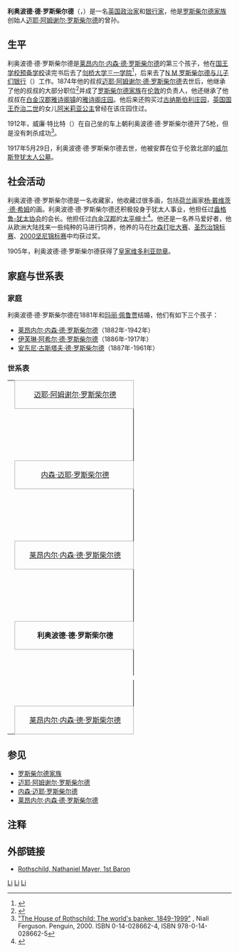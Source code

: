 {{noteTA
|T=zh-cn:利奥波德·德·罗斯柴尔德; zh-sg:利奥波德·德·罗斯柴尔德; zh-hk:利奧波德·德·羅富齊; zh-mo:利奧波德·德·羅富齊; zh-tw:利奧波德·德·羅特希爾德;
|1=zh-cn:罗斯柴尔德;zh-sg:罗斯柴尔德;zh-hk:羅富齊;zh-mo:羅富齊;zh-tw:羅特希爾德;
}}
{{Infobox person
| honorific_prefix = 
| name =利奥波德·德·罗斯柴尔德
|image =File:Leopold de Rothschild, Vanity Fair, 1884-12-13.jpg
 | image_size =200px
 | caption =
 | birth_name =
 | birth_date = {{Birth date|1845|11|12|}}
 | birth_place =
 | death_date = {{Death date and age|1917|5|29|1845|11|12|72|}}
 | death_place = [[英国|英国]]
 | death_cause =
 | resting_place =
 | resting_place_coordinates =
 | residence =
 | nationality =
 | other_names =
 | known_for =
 | education =
 | employer =
 | occupation =
 | title =
 | salary =
 | networth =
 | height =
 | weight =
 | term =
 | predecessor =
 | successor =
 | party =
 | boards =
 | religion =
 | spouse =[[玛丽·佩鲁贾|玛丽·佩鲁贾]]
 | partner =
 | children =[[莱昂内尔·内森·德·罗斯柴尔德_(1882年)|莱昂内尔·内森·德·罗斯柴尔德]]<br>[[伊芙琳·阿希尔·德·罗斯柴尔德|伊芙琳·阿希尔·德·罗斯柴尔德]]<br>[[安东尼·古斯塔夫·德·罗斯柴尔德|安东尼·古斯塔夫·德·罗斯柴尔德]]
 | parents =[[莱昂内尔·内森·德·罗斯柴尔德_(1808年)|莱昂内尔·内森·德·罗斯柴尔德]]<br>[[夏洛特·冯·罗斯柴尔德|夏洛特·冯·罗斯柴尔德]]
 | relatives =[[内森·迈耶·罗斯柴尔德|内森·迈耶·罗斯柴尔德]]，爷爷<br>[[迈耶·阿姆谢尔·罗斯柴尔德|迈耶·阿姆谢尔·罗斯柴尔德]]，曾祖父
 | signature =
 | website =
 | footnotes =
}}
'''利奥波德·德·罗斯柴尔德'''（{{lang-en|Leopold de Rothschild}}，{{bd|1845年|11月12日|1917年|5月29日|catIdx=Li}}）是一名[[英国|英国]][[政治家|政治家]]和[[银行|银行家]]，他是[[罗斯柴尔德家族|罗斯柴尔德家族]]创始人[[迈耶·阿姆谢尔·罗斯柴尔德|迈耶·阿姆谢尔·罗斯柴尔德]]的曾孙。

==生平==
利奥波德·德·罗斯柴尔德是[[莱昂内尔·内森·德·罗斯柴尔德_(1808年)|莱昂内尔·内森·德·罗斯柴尔德]]的第三个孩子，他在[[国王学校预备学校|国王学校预备学校]]读完书后去了[[剑桥大学三一学院|剑桥大学三一学院]]<ref>{{Venn|id=RTST862LL|name=Rothschild, Leopold Lionel}}</ref>，后来去了[[N_M_罗斯柴尔德与儿子们银行|N M 罗斯柴尔德与儿子们银行]]（{{lang-en|N M Rothschild & Sons}}）工作。1874年他的叔叔[[迈耶·阿姆谢尔·德·罗斯柴尔德|迈耶·阿姆谢尔·德·罗斯柴尔德]]去世后，他继承了他的叔叔的大部分职位<ref>{{Cite EB1922|Rothschild, Nathaniel Mayer, 1st Baron}}</ref>并成了[[罗斯柴尔德家族|罗斯柴尔德家族]]在[[伦敦|伦敦]]的负责人，他还继承了他叔叔在[[白金汉郡|白金汉郡]][[雅诗阁_(白金汉郡)|雅诗阁镇]]的[[雅诗阁庄园|雅诗阁庄园]]。他后来还购买过[[古纳斯伯利庄园|古纳斯伯利庄园]]，[[英国国王|英国国王]][[乔治二世_(英国)|乔治二世]]的女儿[[阿米莉亚公主|阿米莉亚公主]]曾经在该庄园住过。

1912年，威廉·特比特（{{lang-en|William Tebbit}}）在自己坐的车上朝利奥波德·德·罗斯柴尔德开了5枪，但是没有刺杀成功<ref>[http://books.google.com/books?id=orSqdFRW158C&dq "The House of Rothschild: The world's banker, 1849-1999"] {{Wayback|url=http://books.google.com/books?id=orSqdFRW158C&dq |date=20140103140232 }}, Niall Ferguson. Penguin, 2000. ISBN 0-14-028662-4, ISBN 978-0-14-028662-5</ref>。

1917年5月29日，利奥波德·德·罗斯柴尔德去世，他被安葬在位于伦敦北部的[[威尔斯登犹太人公墓|威尔斯登犹太人公墓]]。

==社会活动==
利奥波德·德·罗斯柴尔德是一名收藏家，他收藏过很多画，包括[[荷兰|荷兰]]画家[[杨·戴维茨·德·希姆|杨·戴维茨·德·希姆]]的画。利奥波德·德·罗斯柴尔德还积极投身于犹太人事业，他担任过[[盎格鲁-犹太协会|盎格鲁-犹太协会]]的会长。他担任过[[白金汉郡|白金汉郡]]的[[太平绅士|太平绅士]]<ref name=kellys>{{cite book|title=Kelly's Handbook to the Titled, Landed and Official Clases, 1913|year=1875|url=https://archive.org/details/kellyshandbookt00unkngoog|publisher=Kelly's|page=1488}}</ref>。他还是一名养马爱好者，他从欧洲大陆找来一些纯种的马进行饲养，他养的马在[[叶森打吡大赛|叶森打吡大赛]]、[[圣烈治锦标|圣烈治锦标赛]]、[[2000坚尼锦标赛|2000坚尼锦标赛]]中均获过奖。

1905年，利奥波德·德·罗斯柴尔德获得了[[皇家维多利亚勋章|皇家维多利亚勋章]]。

==家庭与世系表==
===家庭===
利奥波德·德·罗斯柴尔德在1881年和[[玛丽·佩鲁贾|玛丽·佩鲁贾]]结婚，他们有如下三个孩子：
*[[莱昂内尔·内森·德·罗斯柴尔德_(1882年)|莱昂内尔·内森·德·罗斯柴尔德]]（1882年-1942年）
*[[伊芙琳·阿希尔·德·罗斯柴尔德|伊芙琳·阿希尔·德·罗斯柴尔德]]（1886年-1917年）
*[[安东尼·古斯塔夫·德·罗斯柴尔德|安东尼·古斯塔夫·德·罗斯柴尔德]]（1887年-1961年）

===世系表===
{| border=0 cellpadding=0 cellspacing=0 style="font-size:10.5pt; margin:1em 2em 1em 1em;"

|-
| height=10|
| colspan="2" rowspan="2" align="center" style="border:1px solid #aaa;" bgcolor="#f9f9f9" width=250| [[迈耶·阿姆谢尔·罗斯柴尔德|迈耶·阿姆谢尔·罗斯柴尔德]]
|-
| height=5|
|-
| height=10|
| style="border-width:0 1px 0 0; border-style: solid;border-color:black;"| 
|-
| height=10|
| style="border-width:0 1px 0 0; border-style: solid;border-color:black;"| 
| style="border-width:1px 0 0 0; border-style: solid;border-color:black;"| 
| style="border-width:1px 0 0 0; border-style: solid;border-color:black;"| 
| style="border-width:1px 1px 0 0; border-style: solid;border-color:black;"| 
|-
| height=10|
| colspan="2" rowspan="2" align="center" style="border:1px solid #aaa;" bgcolor="#f9f9f9" width=250 height=15| [[内森·迈耶·罗斯柴尔德|内森·迈耶·罗斯柴尔德]]
| rowspan="2"| 
| colspan="2" rowspan="2" align="center" style="border:1px solid #aaa;" bgcolor="#f9f9f9" width=250| [[卡尔·迈耶·冯·罗斯柴尔德|卡尔·迈耶·冯·罗斯柴尔德]]
|-
| height=5|
|-
| height=10|
| style="border-width:0 1px 0 0; border-style: solid;border-color:black;"| 
|
|
| style="border-width:0 1px 0 0; border-style: solid;border-color:black;"| 
|-
| height=10|
| style="border-width:0 1px 0 0; border-style: solid;border-color:black;"| 
|
|
| style="border-width:0 1px 0 0; border-style: solid;border-color:black;"| 
|
| 
| 
| 
| 
| 
|-
| height=10|
| colspan="2" rowspan="2" align="center" style="border:1px solid #aaa;" bgcolor="#f9f9f9" width=250 height=15| [[莱昂内尔·内森·德·罗斯柴尔德_(1808年)|莱昂内尔·内森·德·罗斯柴尔德]]
|
| colspan="2" rowspan="2" align="center" style="border:1px solid #aaa;" bgcolor="#f9f9f9" width=250| [[夏洛特·冯·罗斯柴尔德|夏洛特·冯·罗斯柴尔德]]
|
| rowspan="2"|
| rowspan="2"|
|
| 
| 
|-
| height=5|
|-
| height=10|
| style="border-width:0 1px 0 0; border-style: solid;border-color:black;"| 
|
|
| style="border-width:0 1px 0 0; border-style: solid;border-color:black;"| 
|
|
|
|-
| height=10|
|style="border-width:0px 1px 0 0; border-style: solid;border-color:black;"| 
|style="border-width:1px 0px 0 0; border-style: solid;border-color:black;"| 
|style="border-width:1px 0px 0 0; border-style: solid;border-color:black;"| 
|style="border-width:1px 0px 0 0; border-style: solid;border-color:black;"| 
|
|
|
| 
| 
| 
|-
| height=10|
| colspan="2" rowspan="2" align="center" style="border:1px solid #aaa;" bgcolor="#f9f9f9" height=15| '''利奥波德·德·罗斯柴尔德'''
|
| 
| colspan="2" rowspan="2" align="center" style="border:1px solid #aaa;" bgcolor="#f9f9f9" width=250| [[玛丽·佩鲁贾|玛丽·佩鲁贾]]
| 
|
|
| 
|
|-
| height=5|

|-
| height=10|
| style="border-width:0 1px 0 0; border-style: solid;border-color:black;"| 
|
|
|
|style="border-width:0px 1px 0 0; border-style: solid; border-color:black;"| 
|
| 
|-
| height=10|
|
|style="border-width:1px 0px 0 0; border-style: solid;border-color:black;"| 
|style="border-width:1px 0px 0 0; border-style: solid;border-color:black;"| 
|style="border-width:1px 1px 0px 0px; border-style: solid;border-color:black;"| 
|style="border-width:1px 0px 0 0; border-style: solid;border-color:black;"| 
|
|
| 
|
|

|-
| height=10|
|style="border-width:0px 1px 0 0; border-style: solid;border-color:black;"| 
|style="border-width:1px 0px 0 0; border-style: solid;border-color:black;"| 
|style="border-width:1px 0px 0 0; border-style: solid;border-color:black;"| 
|style="border-width:1px 1px 0px 0px; border-style: solid;border-color:black;"| 
|style="border-width:1px 0px 0 0; border-style: solid;border-color:black;"| 
|style="border-width:1px 0px 0px 0px; border-style: solid;border-color:black;"| 
|style="border-width:1px 0px 0px 0px; border-style: solid;border-color:black;"| 
|style="border-width:0px 0px 0px 1px; border-style: solid;border-color:black;"| 
|
|
|-
| height=10|
| colspan="2" rowspan="2" align="center" style="border:1px solid #aaa;" bgcolor="#f9f9f9" width=250 height=15| [[莱昂内尔·内森·德·罗斯柴尔德_(1882年)|莱昂内尔·内森·德·罗斯柴尔德]]
|
| colspan="2" rowspan="2" align="center" style="border:1px solid #aaa;" bgcolor="#f9f9f9" width=250| [[伊芙琳·阿希尔·德·罗斯柴尔德|伊芙琳·阿希尔·德·罗斯柴尔德]]
|
| colspan="2" rowspan="2" align="center" style="border:1px solid #aaa;" bgcolor="#f9f9f9" width=250| [[安东尼·古斯塔夫·德·罗斯柴尔德|安东尼·古斯塔夫·德·罗斯柴尔德]]
|
| 
| 
|-
| height=5|
|}

==参见==
*[[罗斯柴尔德家族|罗斯柴尔德家族]]
*[[迈耶·阿姆谢尔·罗斯柴尔德|迈耶·阿姆谢尔·罗斯柴尔德]]
*[[内森·迈耶·罗斯柴尔德|内森·迈耶·罗斯柴尔德]]
*[[莱昂内尔·内森·德·罗斯柴尔德_(1808年)|莱昂内尔·内森·德·罗斯柴尔德]]

== 注释 ==
<div style="font-size: 10.5pt; line-height:190%">
<references />
</div>

== 外部链接 ==
*{{en icon}}[http://en.wikisource.org/wiki/1922_Encyclop%C3%A6dia_Britannica/Rothschild,_Nathaniel_Mayer,_1st_Baron Rothschild, Nathaniel Mayer, 1st Baron]{{Wayback|url=http://en.wikisource.org/wiki/1922_Encyclop%C3%A6dia_Britannica/Rothschild,_Nathaniel_Mayer,_1st_Baron |date=20131203005847 }}
{{Authority control}}
[[Category:罗斯柴尔德家族|Li]]
[[Category:英国犹太人|Li]]
[[Category:英国银行家|Li]]